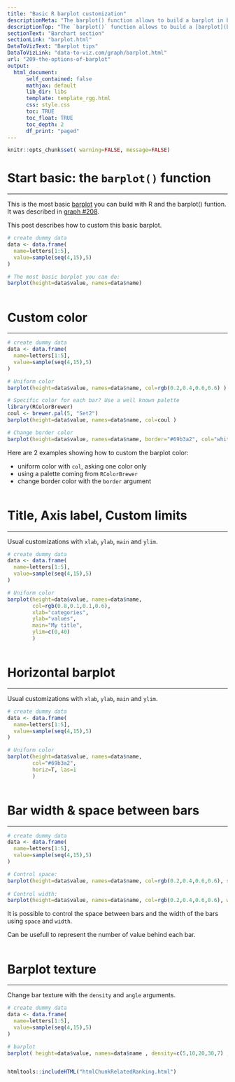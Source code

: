 ```yaml
---
title: "Basic R barplot customization"
descriptionMeta: "The barplot() function allows to build a barplot in base R. Learn how to customize the chart: color, bar width, orientation and more."
descriptionTop: "The `barplot()` function allows to build a [barplot](barplot.html) in base R. Learn how to customize the chart: color, bar width, orientation and more."
sectionText: "Barchart section"
sectionLink: "barplot.html"
DataToVizText: "Barplot tips"
DataToVizLink: "data-to-viz.com/graph/barplot.html"
url: "209-the-options-of-barplot"
output:
  html_document:
      self_contained: false    
      mathjax: default
      lib_dir: libs
      template: template_rgg.html
      css: style.css
      toc: TRUE
      toc_float: TRUE
      toc_depth: 2
      df_print: "paged"
---
```



```r
knitr::opts_chunk$set( warning=FALSE, message=FALSE)
```

<div class="container">



# Start basic: the `barplot()` function
***

<div class = "row">

<div class = "col-md-6  col-sm-12 align-self-center">

This is the most basic [barplot](barplot.html) you can build with R and the barplot() funtion. It was described in [graph #208](208-basic-barplot.html).

This post describes how to custom this basic barplot.
</div>


<div class = "col-md-6  col-sm-12">

```r
# create dummy data
data <- data.frame(
  name=letters[1:5],
  value=sample(seq(4,15),5)
)

# The most basic barplot you can do:
barplot(height=data$value, names=data$name)
```
</div>
</div>



```r
```





# Custom color {#color}
***

```r
# create dummy data
data <- data.frame(
  name=letters[1:5],
  value=sample(seq(4,15),5)
)

# Uniform color
barplot(height=data$value, names=data$name, col=rgb(0.2,0.4,0.6,0.6) )

# Specific color for each bar? Use a well known palette
library(RColorBrewer)
coul <- brewer.pal(5, "Set2") 
barplot(height=data$value, names=data$name, col=coul )

# Change border color
barplot(height=data$value, names=data$name, border="#69b3a2", col="white" )
```
Here are 2 examples showing how to custom the barplot color:

- uniform color with `col`, asking one color only
- using a palette coming from `RColorBrewer`
- change border color with the `border` argument

```r
```








# Title, Axis label, Custom limits {#title}
***

<div class = "row">

<div class = "col-md-6  col-sm-12 align-self-center">

Usual customizations with `xlab`, `ylab`, `main` and `ylim`.

</div>


<div class = "col-md-6  col-sm-12">

```r
# create dummy data
data <- data.frame(
  name=letters[1:5],
  value=sample(seq(4,15),5)
)

# Uniform color
barplot(height=data$value, names=data$name, 
        col=rgb(0.8,0.1,0.1,0.6),
        xlab="categories", 
        ylab="values", 
        main="My title", 
        ylim=c(0,40)
        )

```
</div>
</div>



```r
```


















# Horizontal barplot {#horiz}
***

<div class = "row">

<div class = "col-md-6  col-sm-12 align-self-center">

Usual customizations with `xlab`, `ylab`, `main` and `ylim`.

</div>


<div class = "col-md-6  col-sm-12">

```r
# create dummy data
data <- data.frame(
  name=letters[1:5],
  value=sample(seq(4,15),5)
)

# Uniform color
barplot(height=data$value, names=data$name, 
        col="#69b3a2",
        horiz=T, las=1
        )

```
</div>
</div>



```r
```














# Bar width & space between bars {#width}
***

```r
# create dummy data
data <- data.frame(
  name=letters[1:5],
  value=sample(seq(4,15),5)
)

# Control space:
barplot(height=data$value, names=data$name, col=rgb(0.2,0.4,0.6,0.6), space=c(0.1,0.2,3,1.5,0.3) )
 
# Control width:
barplot(height=data$value, names=data$name, col=rgb(0.2,0.4,0.6,0.6), width=c(0.1,0.2,3,1.5,0.3) )
```

<div class = "row">

<div class = "col-md-6  col-sm-12 align-self-center">

It is possible to control the space between bars and the width of the bars using `space` and `width`. 

Can be usefull to represent the number of value behind each bar.

</div>


<div class = "col-md-6  col-sm-12">


</div>
</div>



```r
```













# Barplot texture {#texture}
***

<div class = "row">

<div class = "col-md-6  col-sm-12 align-self-center">

Change bar texture with the `density` and `angle` arguments.
</div>


<div class = "col-md-6  col-sm-12">

```r
# create dummy data
data <- data.frame(
  name=letters[1:5],
  value=sample(seq(4,15),5)
)

# barplot
barplot( height=data$value, names=data$name , density=c(5,10,20,30,7) , angle=c(0,45,90,11,36) , col="brown"   )

```
</div>
</div>



```r
```















<!-- Close container -->
</div>




```r
htmltools::includeHTML("htmlChunkRelatedRanking.html")
```
